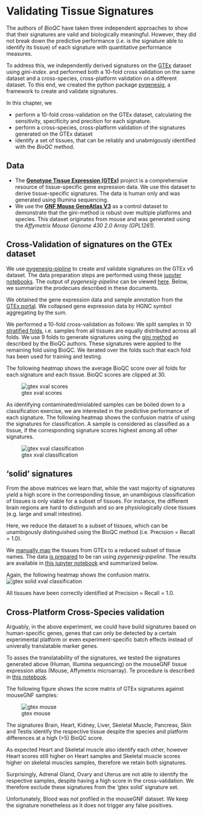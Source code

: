 # Validating Tissue Signatures {#validating-signatures}

The authors of *BioQC* have taken three independent approaches to show that their signatures are valid and biologically meaningful. However, they did not break down the predictive performance (*i.e.* is the signature able to identify its tissue) of each signature with quantitative performance measures. 

To address this, we independently derived signatures on the [GTEx](http://gtexportal.org) dataset using *gini-index*.  and performed both a 10-fold cross validation on the same dataset and a cross-species, cross-platform validation on a different dataset. To this end, we created the python package [pygenesig](https://github.com/grst/pygenesig), a framework to create and validate signatures. 

In this chapter, we

 * perform a 10-fold cross-validation on the GTEx dataset, calculating the sensitivity, specificity and precition for each signature. 
 * perform a cross-species, cross-platform validation of the signatures generated on the GTEx dataset
 * identify a set of tissues, that can be reliably and unabmigously identified with the *BioQC* method. 


## Data
 * The [**Genotype Tissue Expression (GTEx)**](http://gtexportal.org) project is a comprehensive resource of tissue-specific gene expression data. We use this dataset to derive tissue-specific signatures. The data is human only and was generated using Illumina sequencing. 
 * We use the [**GNF Mouse GeneAtlas V3**](https://www.ncbi.nlm.nih.gov/geo/query/acc.cgi?acc=GSE10246) as a control dataset to demonstrate that the gini-method is robust over multiple platforms and species. This dataset originates from mouse and was generated using the *Affymetrix Mouse Genome 430 2.0 Array (GPL1261)*.
    
## Cross-Validation of signatures on the GTEx dataset 
We use [pygenesig-pipline](https://github.com/grst/pygenesig-pipeline) to create and validate signatures on the GTEx v6 dataset. The data preparation steps are performed using these [jupyter notebooks](https://github.com/grst/pygenesig-example/tree/d88e4a81a45e192527a84a4445094604deba580b/notebooks/prepare_data). The output of *pygenesig-pipeline* can be viewed [here](https://github.com/grst/BioQC_GEO_analysis/blob/aa0fcd86bbdfbd49c9a4a10ce0be1c22895cc957/notebooks/gtex_v6_gini.ipynb). Below, we summarize the prodecues described in these documents. 

We obtained the gene expression data and sample annotation from the [GTEx portal](http://gtexportal.org). We collapsed gene expression data by HGNC symbol aggregating by the sum. 

We performed a 10-fold cross-validation as follows: 
We split samples in 10 [stratified folds](http://scikit-learn.org/stable/modules/generated/sklearn.model_selection.StratifiedKFold.html), i.e. samples from all tissues are equally distributed across all folds. We use 9 folds to generate signatures using the [gini method](https://grst.github.io/pygenesig/apidoc.html#module-pygenesig.gini) as described by the BioQC authors. These signatures were applied to the remaining fold using BioQC. We iterated over the folds such that each fold has been used for training and testing. 

The following heatmap shows the average BioQC score over all folds for each signature and each tissue. BioQC scores are clipped at 30. 

![gtex xval scores](signature_validation/gtex_v6_xval_scores.png)

As identifying contaminated/mislabled samples can be boiled down to a classification exercise, we are interested in the predictive performance of each signature. The following heatmap shows the confusion matrix of using the signatures for classification. A sample is considered as classified as a tissue, if the corresponding signature scores highest among all other signatures. 

![gtex xval classification](signature_validation/gtex_v6_xval_classification.png)

## 'solid' signatures
From the above matrices we learn that, while the vast majority of signatures yield a high score in the corresponding tissue, an unambigous classification of tissues is only viable for a subset of tissues. 
For instance, the different brain regions are hard to distinguish and so are physiologically close tissues (e.g. large and small intestine). 

Here, we reduce the dataset to a subset of tissues, which can be unambigously distinguished using the BioQC method (i.e. Precision = Recall = 1.0). 

We [manually map](https://github.com/grst/pygenesig-example/blob/d88e4a81a45e192527a84a4445094604deba580b/manual_annotation/gtex_solid.csv) 
the tissues from GTEx to a reduced subset of tissue names. The data [is prepared](https://github.com/grst/pygenesig-example/blob/d88e4a81a45e192527a84a4445094604deba580b/notebooks/gtex_solid.ipynb)
to be ran using *pygenesig-pipeline*. The results are available in [this jupyter notebook](https://github.com/grst/BioQC_GEO_analysis/blob/b11987da13ba9b98eba34206f92942be8de6427e/signature_validation/gtex_v6_gini_solid.ipynb)
and summarized below. 

Again, the following heatmap shows the confusion matrix. 
![gtex solid xval classification](signature_validation/gtex_v6_solid_xval_classification.png)

All tissues have been correctly identified at Precision = Recall = 1.0. 


## Cross-Platform Cross-Species validation
Arguably, in the above experiment, we could have build signatures based on human-specific genes, genes that can only be detected by a certain experimental platform or even experiment-specific batch effects instead of univerally translatable marker genes. 

To asses the translatability of the signatures, we tested the signatures generated above (Human, Illumina sequencing) on the mouseGNF tissue expression atlas (Mouse, Affymetrix microarray). Te procedure is described in [this notebook](https://github.com/grst/pygenesig-example/blob/80bfe2a388a5230b004c288cb2ea220f0394855d/notebooks/gtex_solid_vs_mouse_gnf.ipynb).

The following figure shows the score matrix of GTEx signatures against mouseGNF samples:

![gtex mouse](signature_validation/gtex_v6_solid_vs_mouse_gnf.png)

The signatures Brain, Heart, Kidney, Liver, Skeletal Muscle, Pancreas, Skin and Testis identify the respective tissue despite the species and platform differences at a high (>5) BioQC score. 

As expected Heart and Skeletal muscle also identify each other, however Heart scores still higher on Heart samples and Skeletal muscle scores higher on skeletal muscles samples, therefore we retain both signatures. 

Surprisingly, Adrenal Gland, Ovary and Uterus are not able to identify the respective samples, despite having a high score in the cross-validation. We therefore exclude these signatures from the 'gtex solid' signature set. 


Unfortunately, Blood was not profiled in the mouseGNF dataset. We keep the signature nonetheless as it does not trigger any false positives. 

